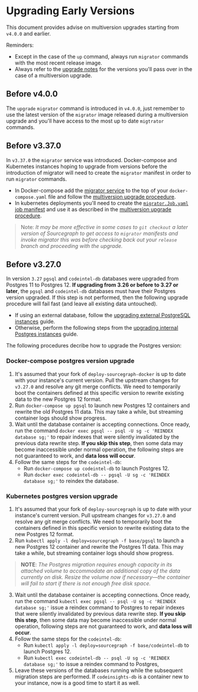 # Upgrading Early Versions

This document provides advise on multiversion upgrades starting from `v4.0.0` and earlier.

Reminders:
- Except in the case of the `up` command, always run `migrator` commands with the most recent release image.
- Always refer to the [upgrade notes](/admin/updates/#upgrades-index) for the versions you'll pass over in the case of a multiversion upgrade.

## Before v4.0.0

The `upgrade` `migrator` command is introduced in `v4.0.0`, just remember to use the latest version of the `migrator` image released during a multiversion upgrade and you'll have access to the most up to date `migtrator` commands.

## Before v3.37.0

In `v3.37.0` the `migrator` service was introduced. Docker-compose and Kubernetes instances hoping to upgrade from versions before the introduction of migrator will need to create the `migrator` manifest in order to run `migrator` commands.
- In Docker-compose add the [migrator service](https://github.com/sourcegraph/deploy-sourcegraph-docker/blob/master/docker-compose/docker-compose.yaml#LL3C1-L53C35) to the top of your `docker-compose.yaml` file and follow the [multiversion upgrade proceedure](/admin/deploy/docker-compose/upgrade#multi-version-upgrades).
- In kubernetes deployments you'll need to create the [`migrator.Job.yaml` job manifest](https://github.com/sourcegraph/deploy-sourcegraph/blob/master/configure/migrator/migrator.Job.yaml) and use it as described in the [multiversion upgrade procedure](/admin/deploy/kubernetes/upgrade#multi-version-upgrades).
> Note: *It may be more effective in some cases to `git checkout` a later version of Sourcegraph to get access to `migrator` manifests and invoke migrator this was before checking back out your `release` branch and proceeding with the upgrade.*

## Before v3.27.0

In version `3.27` `pgsql` and `codeintel-db` databases were upgraded from Postgres 11 to Postgres 12. **If upgrading from 3.26 or before to 3.27 or later**, the `pgsql` and `codeintel-db` databases must have their Postgres version upgraded. If this step is not performed, then the following upgrade procedure will fail fast (and leave all existing data untouched).
  - If using an external database, follow the [upgrading external PostgreSQL instances](/admin/postgres#upgrading-external-postgresql-instances) guide.
  - Otherwise, perform the following steps from the [upgrading internal Postgres instances](/admin/postgres#upgrading-internal-postgresql-instances) guide.

The following procedures decribe how to upgrade the Postgres version:

### Docker-compose postgres version upgrade

1. It's assumed that your fork of `deploy-sourcegraph-docker` is up to date with your instance's current version. Pull the upstream changes for `v3.27.0` and resolve any git merge conflicts. We need to temporarily boot the containers defined at this specific version to rewrite existing data to the new Postgres 12 format.
2. Run `docker-compose up pgsql` to launch new Postgres 12 containers and rewrite the old Postgres 11 data. This may take a while, but streaming container logs should show progress.
3. Wait until the database container is accepting connections. Once ready, run the command `docker exec pgsql -- psql -U sg -c 'REINDEX database sg;'` to repair indexes that were silently invalidated by the previous data rewrite step. **If you skip this step**, then some data may become inaccessible under normal operation, the following steps are not guaranteed to work, and **data loss will occur**.
4. Follow the same steps for the `codeintel-db`:
   - Run `docker-compose up codeintel-db` to launch Postgres 12.
   - Run `docker exec codeintel-db -- pgsql -U sg -c 'REINDEX database sg;'` to reindex the database.

### Kubernetes postgres version upgrade

1. It's assumed that your fork of `deploy-sourcegraph` is up to date with your instance's current version. Pull upstream changes for `v3.27.0` and resolve any git merge conflicts. We need to temporarily boot the containers defined in this specific version to rewrite existing data to the new Postgres 12 format.
2. Run `kubectl apply -l deploy=sourcegraph -f base/pgsql` to launch a new Postgres 12 container and rewrite the Postgres 11 data. This may take a while, but streaming container logs should show progress.
> **NOTE**: *The Postgres migration requires enough capacity in its attached volume to accommodate an additional copy of the data currently on disk. Resize the volume now if necessary—the container will fail to start if there is not enough free disk space.*
3. Wait until the database container is accepting connections. Once ready, run the command `kubectl exec pgsql -- psql -U sg -c 'REINDEX database sg;'` issue a reindex command to Postgres to repair indexes that were silently invalidated by previous data rewrite step. **If you skip this step**, then some data may become inaccessible under normal operation, following steps are not guaranteed to work, and **data loss will occur**.
4. Follow the same steps for the `codeintel-db`:
   - Run `kubectl apply -l deploy=sourcegraph -f base/codeintel-db` to launch Postgres 12.
   - Run `kubectl exec codeintel-db -- psql -U sg -c 'REINDEX database sg;'` to issue a reindex command to Postgres,
5. Leave these versions of the databases running while the subsequent migration steps are performed. If `codeinsights-db` is a container new to your instance, now is a good time to start it as well.
